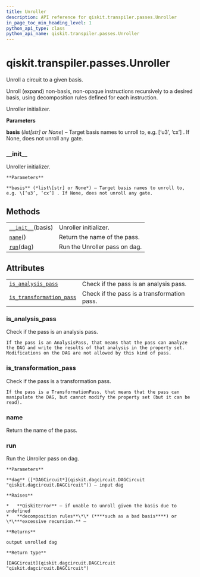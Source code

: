 ```yaml
---
title: Unroller
description: API reference for qiskit.transpiler.passes.Unroller
in_page_toc_min_heading_level: 1
python_api_type: class
python_api_name: qiskit.transpiler.passes.Unroller
---
```


# qiskit.transpiler.passes.Unroller

<Class id="qiskit.transpiler.passes.Unroller" isDedicatedPage={true} github="https://github.com/qiskit/qiskit/tree/stable/0.18/qiskit/transpiler/passes/basis/unroller.py" signature="Unroller(*args, **kwargs)">
  Unroll a circuit to a given basis.

  Unroll (expand) non-basis, non-opaque instructions recursively to a desired basis, using decomposition rules defined for each instruction.

  Unroller initializer.

  **Parameters**

  **basis** (*list\[str] or None*) – Target basis names to unroll to, e.g. \[‘u3’, ‘cx’] . If None, does not unroll any gate.

  ### \_\_init\_\_

  <Function id="qiskit.transpiler.passes.Unroller.__init__" signature="__init__(basis)">
    Unroller initializer.

    **Parameters**

    **basis** (*list\[str] or None*) – Target basis names to unroll to, e.g. \[‘u3’, ‘cx’] . If None, does not unroll any gate.
  </Function>

  ## Methods

  |                                                                                                               |                               |
  | ------------------------------------------------------------------------------------------------------------- | ----------------------------- |
  | [`__init__`](#qiskit.transpiler.passes.Unroller.__init__ "qiskit.transpiler.passes.Unroller.__init__")(basis) | Unroller initializer.         |
  | [`name`](#qiskit.transpiler.passes.Unroller.name "qiskit.transpiler.passes.Unroller.name")()                  | Return the name of the pass.  |
  | [`run`](#qiskit.transpiler.passes.Unroller.run "qiskit.transpiler.passes.Unroller.run")(dag)                  | Run the Unroller pass on dag. |

  ## Attributes

  |                                                                                                                                                  |                                             |
  | ------------------------------------------------------------------------------------------------------------------------------------------------ | ------------------------------------------- |
  | [`is_analysis_pass`](#qiskit.transpiler.passes.Unroller.is_analysis_pass "qiskit.transpiler.passes.Unroller.is_analysis_pass")                   | Check if the pass is an analysis pass.      |
  | [`is_transformation_pass`](#qiskit.transpiler.passes.Unroller.is_transformation_pass "qiskit.transpiler.passes.Unroller.is_transformation_pass") | Check if the pass is a transformation pass. |

  ### is\_analysis\_pass

  <Function id="qiskit.transpiler.passes.Unroller.is_analysis_pass" signature="property is_analysis_pass">
    Check if the pass is an analysis pass.

    If the pass is an AnalysisPass, that means that the pass can analyze the DAG and write the results of that analysis in the property set. Modifications on the DAG are not allowed by this kind of pass.
  </Function>

  ### is\_transformation\_pass

  <Function id="qiskit.transpiler.passes.Unroller.is_transformation_pass" signature="property is_transformation_pass">
    Check if the pass is a transformation pass.

    If the pass is a TransformationPass, that means that the pass can manipulate the DAG, but cannot modify the property set (but it can be read).
  </Function>

  ### name

  <Function id="qiskit.transpiler.passes.Unroller.name" signature="name()">
    Return the name of the pass.
  </Function>

  ### run

  <Function id="qiskit.transpiler.passes.Unroller.run" signature="run(dag)">
    Run the Unroller pass on dag.

    **Parameters**

    **dag** ([*DAGCircuit*](qiskit.dagcircuit.DAGCircuit "qiskit.dagcircuit.DAGCircuit")) – input dag

    **Raises**

    *   **QiskitError** – if unable to unroll given the basis due to undefined
    *   **decomposition rules**\*\* (****such as a bad basis****) or \*\***excessive recursion.** –

    **Returns**

    output unrolled dag

    **Return type**

    [DAGCircuit](qiskit.dagcircuit.DAGCircuit "qiskit.dagcircuit.DAGCircuit")
  </Function>
</Class>

